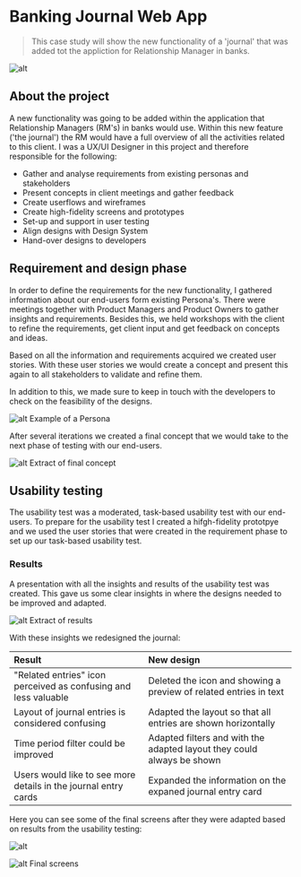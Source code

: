 # Banking Journal Web App

> This case study will show the new functionality of a 'journal' that was added tot the appliction for Relationship Manager in banks. 

![alt](./journal_result1.png "text on mouseover")

## About the project
A new functionality was going to be added within the application that Relationship Managers (RM's) in banks would use. Within this new feature ('the journal') the RM would have a full overview of all the activities related to this client. 
I was a UX/UI Designer in this project and therefore responsible for the following:

- Gather and analyse requirements from existing personas and stakeholders
- Present concepts in client meetings and gather feedback
- Create userflows and wireframes
- Create high-fidelity screens and prototypes
- Set-up and support in user testing
- Align designs with Design System
- Hand-over designs to developers

## Requirement and design phase
In order to define the requirements for the new functionality, I gathered information about our end-users form existing Persona's. There were meetings together with Product Managers and Product Owners to gather insights and requirements. Besides this, we held workshops with the client to refine the requirements, get client input and get feedback on concepts and ideas. 

Based on all the information and requirements acquired we created user stories. With these user stories we would create a concept and present this again to all stakeholders to validate and refine them. 

In addition to this, we made sure to keep in touch with the developers to check on the feasibility of the designs. 

![alt](./rm_persona.png "text on mouseover")
Example of a Persona

After several iterations we created a final concept that we would take to the next phase of testing with our end-users. 

![alt](./journal_concept.png "text on mouseover")
Extract of final concept

## Usability testing
The usability test was a moderated, task-based usability test with our end-users. To prepare for the usability test I created a hifgh-fidelity prototpye and we used the user stories that were created in the requirement phase to set up our task-based usability test. 

### Results
A presentation with all the insights and results of the usability test was created. This gave us some clear insights in where the designs needed to be improved and adapted. 

![alt](./journal_results.png "text on mouseover")
Extract of results

With these insights we redesigned the journal:

|Result|New design|
|:-------------|:-------|
|"Related entries" icon perceived as confusing and less valuable|Deleted the icon and showing a preview of related entries in text|
|Layout of journal entries is considered confusing|Adapted the layout so that all entries are shown horizontally|
|Time period filter could be improved|Adapted filters and with the adapted layout they could always be shown|
|Users would like to see more details in the journal entry cards|Expanded the information on the expaned journal entry card|

Here you can see some of the final screens after they were adapted based on results from the usability testing:

![alt](./journal_result1.png "text on mouseover")

![alt](./journal_result2.png "text on mouseover")
Final screens
